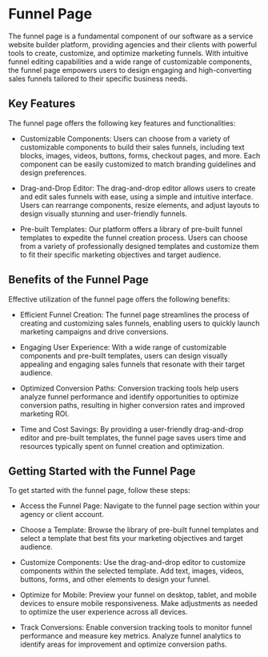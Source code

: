 # Funnel Page
The funnel page is a fundamental component of our software as a service website builder platform, providing agencies and their clients with powerful tools to create, customize, and optimize marketing funnels. With intuitive funnel editing capabilities and a wide range of customizable components, the funnel page empowers users to design engaging and high-converting sales funnels tailored to their specific business needs.

## Key Features
The funnel page offers the following key features and functionalities:

* Customizable Components: Users can choose from a variety of customizable components to build their sales funnels, including text blocks, images, videos, buttons, forms, checkout pages, and more. Each component can be easily customized to match branding guidelines and design preferences.

* Drag-and-Drop Editor: The drag-and-drop editor allows users to create and edit sales funnels with ease, using a simple and intuitive interface. Users can rearrange components, resize elements, and adjust layouts to design visually stunning and user-friendly funnels.

* Pre-built Templates: Our platform offers a library of pre-built funnel templates to expedite the funnel creation process. Users can choose from a variety of professionally designed templates and customize them to fit their specific marketing objectives and target audience.

## Benefits of the Funnel Page
Effective utilization of the funnel page offers the following benefits:

* Efficient Funnel Creation: The funnel page streamlines the process of creating and customizing sales funnels, enabling users to quickly launch marketing campaigns and drive conversions.

* Engaging User Experience: With a wide range of customizable components and pre-built templates, users can design visually appealing and engaging sales funnels that resonate with their target audience.

* Optimized Conversion Paths: Conversion tracking tools help users analyze funnel performance and identify opportunities to optimize conversion paths, resulting in higher conversion rates and improved marketing ROI.

* Time and Cost Savings: By providing a user-friendly drag-and-drop editor and pre-built templates, the funnel page saves users time and resources typically spent on funnel creation and optimization.
## Getting Started with the Funnel Page
To get started with the funnel page, follow these steps:

* Access the Funnel Page: Navigate to the funnel page section within your agency or client account.

* Choose a Template: Browse the library of pre-built funnel templates and select a template that best fits your marketing objectives and target audience.

* Customize Components: Use the drag-and-drop editor to customize components within the selected template. Add text, images, videos, buttons, forms, and other elements to design your funnel.

* Optimize for Mobile: Preview your funnel on desktop, tablet, and mobile devices to ensure mobile responsiveness. Make adjustments as needed to optimize the user experience across all devices.

* Track Conversions: Enable conversion tracking tools to monitor funnel performance and measure key metrics. Analyze funnel analytics to identify areas for improvement and optimize conversion paths.
